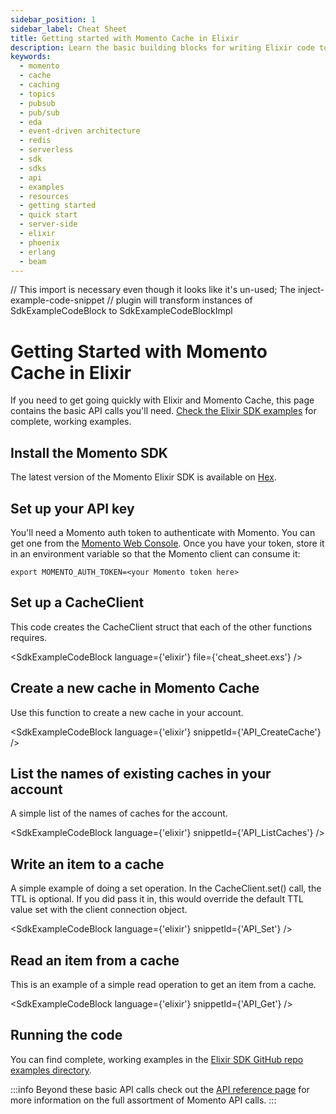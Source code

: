 ```yaml
---
sidebar_position: 1
sidebar_label: Cheat Sheet
title: Getting started with Momento Cache in Elixir
description: Learn the basic building blocks for writing Elixir code to interact with Momento Cache.
keywords:
  - momento
  - cache
  - caching
  - topics
  - pubsub
  - pub/sub
  - eda
  - event-driven architecture
  - redis
  - serverless
  - sdk
  - sdks
  - api
  - examples
  - resources
  - getting started
  - quick start
  - server-side
  - elixir
  - phoenix
  - erlang
  - beam
---
```


// This import is necessary even though it looks like it's un-used; The inject-example-code-snippet
// plugin will transform instances of SdkExampleCodeBlock to SdkExampleCodeBlockImpl

# Getting Started with Momento Cache in Elixir

If you need to get going quickly with Elixir and Momento Cache, this page contains the basic API calls you'll need. [Check the Elixir SDK examples](https://github.com/momentohq/client-sdk-elixir/tree/main/examples) for complete, working examples.

## Install the Momento SDK

The latest version of the Momento Elixir SDK is available on [Hex](https://hex.pm/packages/gomomento).

## Set up your API key

You'll need a Momento auth token to authenticate with Momento.  You can get one from the [Momento Web Console](https://console.gomomento.com/caches).
Once you have your token, store it in an environment variable so that the Momento client can consume it:

```
export MOMENTO_AUTH_TOKEN=<your Momento token here>
```

## Set up a CacheClient
This code creates the CacheClient struct that each of the other functions requires.

<SdkExampleCodeBlock language={'elixir'} file={'cheat_sheet.exs'} />

## Create a new cache in Momento Cache
Use this function to create a new cache in your account.

<SdkExampleCodeBlock language={'elixir'} snippetId={'API_CreateCache'} />


## List the names of existing caches in your account
A simple list of the names of caches for the account.

<SdkExampleCodeBlock language={'elixir'} snippetId={'API_ListCaches'} />

## Write an item to a cache
A simple example of doing a set operation. In the CacheClient.set() call, the TTL is optional. If you did pass it in, this would override the default TTL value set with the client connection object.

<SdkExampleCodeBlock language={'elixir'} snippetId={'API_Set'} />

## Read an item from a cache
This is an example of a simple read operation to get an item from a cache.

<SdkExampleCodeBlock language={'elixir'} snippetId={'API_Get'} />

## Running the code

You can find complete, working examples in the [Elixir SDK GitHub repo examples directory](https://github.com/momentohq/client-sdk-elixir/tree/main/examples).

:::info
Beyond these basic API calls check out the [API reference page](/cache/develop/api-reference/index.mdx) for more information on the full assortment of Momento API calls.
:::
